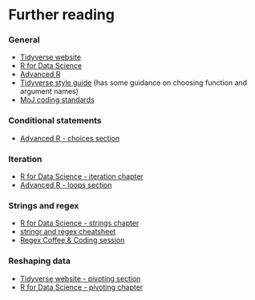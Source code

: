# Further reading

### General

 * [Tidyverse website](https://www.tidyverse.org)
 * [R for Data Science](https://r4ds.had.co.nz)
 * [Advanced R](https://adv-r.hadley.nz)
 * [Tidyverse style guide](https://style.tidyverse.org/) (has some guidance on choosing function and argument names)
 * [MoJ coding standards](https://moj-analytical-services.github.io/our-coding-standards/)
 
### Conditional statements

 * [Advanced R - choices section](https://adv-r.hadley.nz/control-flow.html#choices)

### Iteration

 * [R for Data Science - iteration chapter](https://r4ds.had.co.nz/iteration.html)
 * [Advanced R - loops section](https://adv-r.hadley.nz/control-flow.html#loops)

### Strings and regex

 * [R for Data Science - strings chapter](https://r4ds.had.co.nz/strings.html)
 * [stringr and regex cheatsheet](https://evoldyn.gitlab.io/evomics-2018/ref-sheets/R_strings.pdf)
 * [Regex Coffee & Coding session](https://github.com/moj-analytical-services/Coffee-and-Coding/tree/master/2019-03-13%20Regex)

### Reshaping data

 * [Tidyverse website - pivoting section](https://tidyr.tidyverse.org/dev/articles/pivot.html)
 * [R for Data Science - pivoting chapter](https://r4ds.had.co.nz/tidy-data.html#pivoting)


